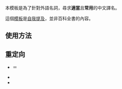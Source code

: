 本模板是為了針對外語名詞，尋求'''適當'''且'''常用'''的中文譯名。

這個[[Help:模板|模板]]是[[Wikipedia:避免自我提及|自我提及]]，並非百科全書的內容。
== 使用方法 ==
{{tlx|譯名請求|需要中文译名的内容}}
== 重定向 ==
* {{tl|找中文}}＝{{tl|NeedZhName}}
* {{tl|譯名請求}}
* {{tl|請求譯名}}

{{内联标签}}

[[Category:頁面訊息模板|{{PAGENAME}}]]
[[Category:翻譯模板|{{PAGENAME}}]]